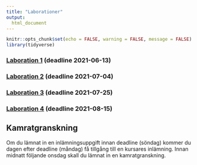 ```yaml
---
title: "Laborationer"
output:
  html_document
---
```


```r
knitr::opts_chunk$set(echo = FALSE, warning = FALSE, message = FALSE)
library(tidyverse)
```


### [Laboration 1](lab1.html) (deadline 2021-06-13)

### [Laboration 2](lab2.html) (deadline 2021-07-04)

### [Laboration 3](lab3.html) (deadline 2021-07-25)

### [Laboration 4](lab4.html) (deadline 2021-08-15)

## Kamratgranskning

Om du lämnat in en inlämningsuppgift innan deadline (söndag) kommer du dagen efter deadline (måndag) få tillgång till en kursares inlämning. Innan midnatt följande onsdag skall du lämnat in en kamratgranskning.
